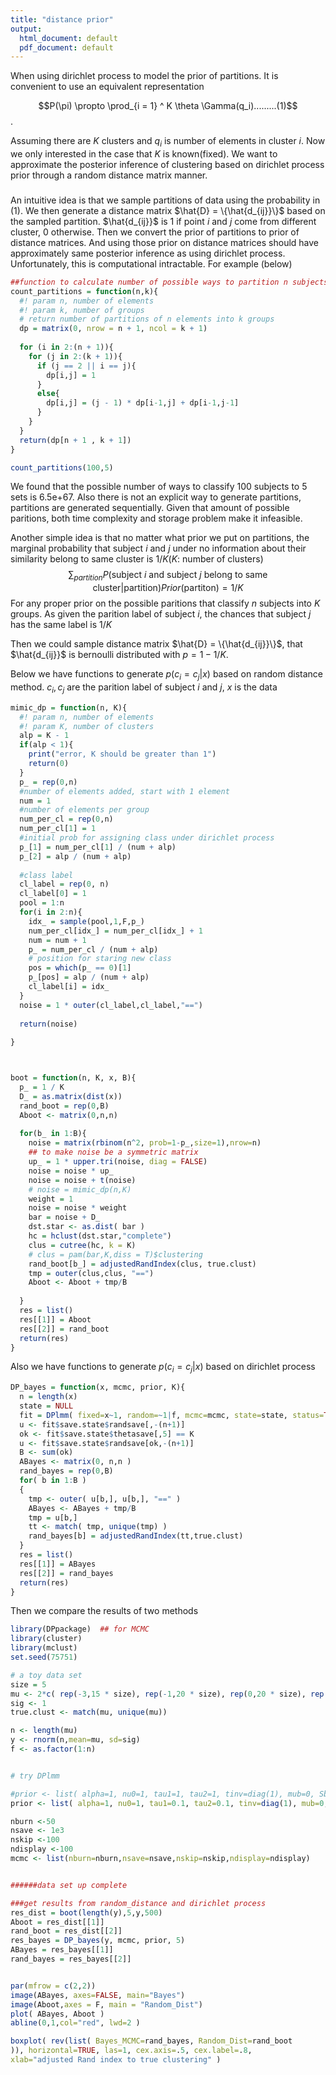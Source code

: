 ```yaml
---
title: "distance prior"
output:
  html_document: default
  pdf_document: default
---
```


When using dirichlet process to model the prior of partitions. It is convenient to use an equivalent representation

$$P(\pi) \propto \prod_{i = 1} ^ K \theta \Gamma(q_i).........(1)$$. 

Assuming there are $K$ clusters and $q_i$ is number of elements in cluster $i$. 
Now we only interested in the case that $K$ is known(fixed). We want to approximate the posterior inference of clustering based on dirichlet process prior through a random distance matrix manner. 

###
An intuitive idea is that we sample partitions of data using the probability in (1).
We then generate a distance matrix $\hat{D} = \{\hat{d_{ij}}\}$ based on the sampled partition. $\hat{d_{ij}}$ is 1 if point $i$ and $j$ come from different cluster, 0 otherwise. Then we convert the prior of partitions to prior of distance matrices. And using those prior on distance matrices should have approximately same posterior inference as using dirichlet process. Unfortunately, this is computational intractable. For example (below)

```r
##function to calculate number of possible ways to partition n subjects to k groups
count_partitions = function(n,k){
  #! param n, number of elements
  #! param k, number of groups
  # return number of partitions of n elements into k groups
  dp = matrix(0, nrow = n + 1, ncol = k + 1)
  
  for (i in 2:(n + 1)){
    for (j in 2:(k + 1)){
      if (j == 2 || i == j){
        dp[i,j] = 1
      }
      else{
        dp[i,j] = (j - 1) * dp[i-1,j] + dp[i-1,j-1]
      }
    }
  }
  return(dp[n + 1 , k + 1])
}

count_partitions(100,5)
```
We found that the possible number of ways to classify 100 subjects to 5 sets is 6.5e+67. Also there is not an explicit way to generate partitions, partitions are generated sequentially. Given that amount of possible paritions, both time complexity and storage problem make it infeasible. 

Another simple idea is that no matter what prior we put on partitions, the marginal probability that subject $i$ and $j$ under no information about their similarity belong to same cluster is $1/K$($K$: number of clusters)
$$\sum_{partition} P(\text{subject }i \text{ and subject }j \text{ belong to same cluster} | \text{partition})Prior(\text{partiton}) = 1 / K$$
For any proper prior on the possible paritions that classify $n$ subjects into $K$ groups. As given the parition label of subject $i$, the chances that subject $j$ has the same label is $1 / K$

Then we could sample distance matrix $\hat{D} = \{\hat{d_{ij}}\}$, that $\hat{d_{ij}}$
is bernoulli distributed with $p = 1 - 1/K$. 

Below we have functions to generate $p(c_i = c_j | x)$ based on random distance method. $c_i, c_j$ are the parition label of subject $i$ and $j$, $x$ is the data
```r
mimic_dp = function(n, K){
  #! param n, number of elements
  #! param K, number of clusters
  alp = K - 1
  if(alp < 1){
    print("error, K should be greater than 1")
    return(0)
  }
  p_ = rep(0,n)
  #number of elements added, start with 1 element
  num = 1
  #number of elements per group
  num_per_cl = rep(0,n)
  num_per_cl[1] = 1
  #initial prob for assigning class under dirichlet process
  p_[1] = num_per_cl[1] / (num + alp)
  p_[2] = alp / (num + alp)
  
  #class label
  cl_label = rep(0, n)
  cl_label[0] = 1
  pool = 1:n
  for(i in 2:n){
    idx_ = sample(pool,1,F,p_)
    num_per_cl[idx_] = num_per_cl[idx_] + 1
    num = num + 1
    p_ = num_per_cl / (num + alp)
    # position for staring new class
    pos = which(p_ == 0)[1]
    p_[pos] = alp / (num + alp)
    cl_label[i] = idx_
  }
  noise = 1 * outer(cl_label,cl_label,"==")
  
  return(noise)
  
}



boot = function(n, K, x, B){
  p_ = 1 / K
  D_ = as.matrix(dist(x))
  rand_boot = rep(0,B)
  Aboot <- matrix(0,n,n)
  
  for(b_ in 1:B){
    noise = matrix(rbinom(n^2, prob=1-p_,size=1),nrow=n)
    ## to make noise be a symmetric matrix
    up_ = 1 * upper.tri(noise, diag = FALSE)
    noise = noise * up_
    noise = noise + t(noise)
    # noise = mimic_dp(n,K)
    weight = 1
    noise = noise * weight
    bar = noise + D_
    dst.star <- as.dist( bar )
    hc = hclust(dst.star,"complete")
    clus = cutree(hc, k = K)
    # clus = pam(bar,K,diss = T)$clustering
    rand_boot[b_] = adjustedRandIndex(clus, true.clust)
    tmp = outer(clus,clus, "==")
    Aboot <- Aboot + tmp/B
    
  }
  res = list()
  res[[1]] = Aboot
  res[[2]] = rand_boot
  return(res)
}
```


Also we have functions to generate $p(c_i = c_j | x)$ based on dirichlet process

```r
DP_bayes = function(x, mcmc, prior, K){
  n = length(x)
  state = NULL
  fit = DPlmm( fixed=x~1, random=~1|f, mcmc=mcmc, state=state, status=TRUE, prior=prior )
  u <- fit$save.state$randsave[,-(n+1)]
  ok <- fit$save.state$thetasave[,5] == K
  u <- fit$save.state$randsave[ok,-(n+1)]
  B <- sum(ok)
  ABayes <- matrix(0, n,n )
  rand_bayes = rep(0,B)
  for( b in 1:B )
  {
    tmp <- outer( u[b,], u[b,], "==" )
    ABayes <- ABayes + tmp/B
    tmp = u[b,]
    tt <- match( tmp, unique(tmp) )
    rand_bayes[b] = adjustedRandIndex(tt,true.clust)
  }
  res = list()
  res[[1]] = ABayes
  res[[2]] = rand_bayes
  return(res)
}
```

Then we compare the results of two methods
```r
library(DPpackage)  ## for MCMC
library(cluster)
library(mclust)
set.seed(75751)

# a toy data set
size = 5
mu <- 2*c( rep(-3,15 * size), rep(-1,20 * size), rep(0,20 * size), rep(1,30 * size), rep(5,15 * size) ) 
sig <- 1
true.clust <- match(mu, unique(mu))

n <- length(mu)
y <- rnorm(n,mean=mu, sd=sig)
f <- as.factor(1:n)


# try DPlmm

#prior <- list( alpha=1, nu0=1, tau1=1, tau2=1, tinv=diag(1), mub=0, Sb=diag(1) )
prior <- list( alpha=1, nu0=1, tau1=0.1, tau2=0.1, tinv=diag(1), mub=0, Sb=diag(1) )

nburn <-50
nsave <- 1e3
nskip <-100
ndisplay <-100
mcmc <- list(nburn=nburn,nsave=nsave,nskip=nskip,ndisplay=ndisplay)


######data set up complete

###get results from random_distance and dirichlet process
res_dist = boot(length(y),5,y,500)
Aboot = res_dist[[1]]
rand_boot = res_dist[[2]]
res_bayes = DP_bayes(y, mcmc, prior, 5)
ABayes = res_bayes[[1]]
rand_bayes = res_bayes[[2]]


par(mfrow = c(2,2))
image(ABayes, axes=FALSE, main="Bayes")
image(Aboot,axes = F, main = "Random_Dist")
plot( ABayes, Aboot )
abline(0,1,col="red", lwd=2 )

boxplot( rev(list( Bayes_MCMC=rand_bayes, Random_Dist=rand_boot 
)), horizontal=TRUE, las=1, cex.axis=.5, cex.label=.8,
xlab="adjusted Rand index to true clustering" )

```



